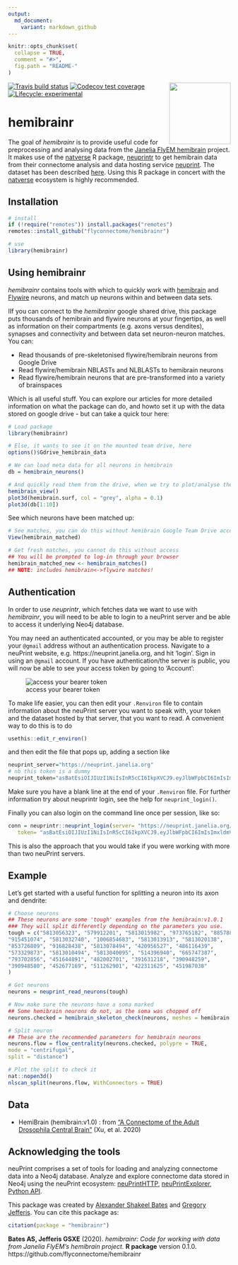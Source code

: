 ```yaml
---
output:
  md_document:
    variant: markdown_github
---
```


<!-- README.md is generated from README.Rmd. Please edit that file -->

```r
knitr::opts_chunk$set(
  collapse = TRUE,
  comment = "#>",
  fig.path = "README-"
)
```
<!-- badges: start -->
<img src="man/figures/logo.svg" align="right" height="139" /> 
[![Travis build status](https://travis-ci.org/flyconnectome/hemibrainr.svg?branch=master)](https://travis-ci.org/flyconnectome/hemibrainr)
[![Codecov test coverage](https://codecov.io/gh/flyconnectome/hemibrainr/branch/master/graph/badge.svg)](https://codecov.io/gh/flyconnectome/hemibrainr?branch=master)
[![Lifecycle: experimental](https://img.shields.io/badge/lifecycle-experimental-orange.svg)](https://www.tidyverse.org/lifecycle/#experimental)
<!-- badges: end -->

# hemibrainr

The goal of *hemibrainr* is to provide useful code for preprocessing and analysing data from the [Janelia FlyEM hemibrain](https://www.janelia.org/project-team/flyem) project. It makes use of the [natverse](https://github.com/natverse) R package, [neuprintr](https://github.com/natverse/neuprintr) to get hemibrain data from their connectome analysis and data hosting service [neuprint](https://github.com/connectome-neuprint/neuPrint). The dataset has been described [here]((https://www.biorxiv.org/content/10.1101/2020.01.21.911859v1)). Using this R package in concert with the [natverse](https://github.com/natverse/natverse) ecosystem is highly recommended. 

## Installation

```r
# install
if (!require("remotes")) install.packages("remotes")
remotes::install_github("flyconnectome/hemibrainr")

# use 
library(hemibrainr)
```

## Using hemibrainr

*hemibrainr* contains tools with which to quickly work with [hemibrain](https://neuprint.janelia.org/help/videos?dataset=hemibrain) and [Flywire](https://ngl.flywire.ai/?local_id=c8c06ea181ad5447b04beacfc4cb1b66) neurons, and match up neurons within and between data sets.

IIf you can connect to the *hemibrainr* google shared drive, this package puts thousands of hemibrain and flywire neurons at your fingertips, as well as information on their compartments (e.g. axons versus dendites), synapses and connectivity and between data set neuron-neuron matches. You can:

* Read thousands of pre-skeletonised flywire/hemibrain neurons from Google Drive
* Read flywire/hemibrain NBLASTs and NLBLASTs to hemibrain neurons
* Read flywire/hemibrain neurons that are pre-transformed into a variety of brainspaces

Which is all useful stuff. You can explore our articles for more detailed information on what the package can do, and howto set it up with the data stored on google drive - but can take a quick tour here:

```r
# Load package
library(hemibrainr)

# Else, it wants to see it on the mounted team drive, here
options()$Gdrive_hemibrain_data

# We can load meta data for all neurons in hemibrain
db = hemibrain_neurons()

# And quickly read them from the drive, when we try to plot/analyse them!
hemibrain_view()
plot3d(hemibrain.surf, col = "grey", alpha = 0.1)
plot3d(db[1:10])
```

See which neurons have been matched up:

```r
# See matches, you can do this without hemibrain Google Team Drive access
View(hemibrain_matched)

# Get fresh matches, you cannot do this without access
## You will be prompted to log-in through your browser
hemibrain_matched_new <- hemibrain_matches() 
## NOTE: includes hemibrain<->flywire matches!
```

## Authentication

In order to use *neuprintr*, which fetches data we want to use with *hemibrainr*, you will need to be able to login to a neuPrint server and be able to access it underlying Neo4j database.

You may need an authenticated accounted, or you may be able to register your `@gmail` address without an authentication process.
Navigate to a neuPrint website, e.g. https://neuprint.janelia.org, and hit 'login'. Sign in using an `@gmail` account. 
If you have authentication/the server is public, you will now be able to see your access token by going to 'Account':

![access your bearer token](https://raw.githubusercontent.com/natverse/neuprintr/master/inst/images/bearertoken.png)

To make life easier, you can then edit your `.Renviron` file to contain information about the neuPrint server you want to speak with, your token and the dataset hosted by that server, that you want to read. A convenient way to do this is to do

```r
usethis::edit_r_environ()
```

and then edit the file that pops up, adding a section like

```r
neuprint_server="https://neuprint.janelia.org"
# nb this token is a dummy
neuprint_token="asBatEsiOIJIUzI1NiIsInR5cCI6IkpXVCJ9.eyJlbWFpbCI6ImIsImxldmVsIjoicmVhZHdyaXRlIiwiaW1hZ2UtdXJsIjoiaHR0cHM7Ly9saDQuZ29vZ2xldXNlcmNvbnRlbnQuY29tLy1QeFVrTFZtbHdmcy9BQUFBQUFBQUFBDD9BQUFBQUFBQUFBQS9BQ0hpM3JleFZMeEI4Nl9FT1asb0dyMnV0QjJBcFJSZlI6MTczMjc1MjU2HH0.jhh1nMDBPl5A1HYKcszXM518NZeAhZG9jKy3hzVOWEU"
```

Make sure you have a blank line at the end of your `.Renviron` file.
For further information try about neuprintr login, see the help for
`neuprint_login()`. 

Finally you can also login on the command line once per session, like so:

```r
conn = neuprintr::neuprint_login(server= "https://neuprint.janelia.org/",
   token= "asBatEsiOIJIUzI1NiIsInR5cCI6IkpXVCJ9.eyJlbWFpbCI6ImIsImxldmVsIjoicmVhZHdyaXRlIiwiaW1hZ2UtdXJsIjoiaHR0cHM7Ly9saDQuZ29vZ2xldXNlcmNvbnRlbnQuY29tLy1QeFVrTFZtbHdmcy9BQUFBQUFBQUFBDD9BQUFBQUFBQUFBQS9BQ0hpM3JleFZMeEI4Nl9FT1asb0dyMnV0QjJBcFJSZlI6MTczMjc1MjU2HH0.jhh1nMDBPl5A1HYKcszXM518NZeAhZG9jKy3hzVOWEU")
```

This is also the approach that you would take if you were working with more than
two neuPrint servers.

## Example

Let's get started with a useful function for splitting a neuron into its
axon and dendrite:

```r
# Choose neurons
## These neurons are some 'tough' examples from the hemibrain:v1.0.1
### They will split differently depending on the parameters you use.
tough = c("5813056323", "579912201", "5813015982", "973765182", "885788485",
"915451074", "5813032740", "1006854683", "5813013913", "5813020138",
"853726809", "916828438", "5813078494", "420956527", "486116439",
"573329873", "5813010494", "5813040095", "514396940", "665747387",
"793702856", "451644891", "482002701", "391631218", "390948259",
"390948580", "452677169", "511262901", "422311625", "451987038"
)

# Get neurons
neurons = neuprint_read_neurons(tough)

# Now make sure the neurons have a soma marked
## Some hemibrain neurons do not, as the soma was chopped off
neurons.checked = hemibrain_skeleton_check(neurons, meshes = hemibrain.rois)

# Split neuron
## These are the recommended parameters for hemibrain neurons
neurons.flow = flow_centrality(neurons.checked, polypre = TRUE,
mode = "centrifugal",
split = "distance")

# Plot the split to check it
nat::nopen3d()
nlscan_split(neurons.flow, WithConnectors = TRUE)
```

## Data

* HemiBrain (hemibrain:v1.0) : from ["A Connectome of the Adult Drosophila Central Brain"](https://www.biorxiv.org/content/10.1101/2020.01.21.911859v1) (Xu, et al. 2020)

## Acknowledging the tools

neuPrint comprises a set of tools for loading and analyzing connectome data into a Neo4j database. Analyze and explore connectome data stored in Neo4j using the neuPrint ecosystem: [neuPrintHTTP](https://github.com/connectome-neuprint/neuPrintHTTP), [neuPrintExplorer](https://github.com/connectome-neuprint/neuPrintExplorer), [Python API](https://github.com/connectome-neuprint/neuprint-python).

This package was created by [Alexander Shakeel Bates](https://scholar.google.com/citations?user=BOVTiXIAAAAJ&hl=en) and [Gregory Jefferis](https://en.wikipedia.org/wiki/Gregory_Jefferis). You can cite this package as:

```r
citation(package = "hemibrainr")
```

**Bates AS, Jefferis GSXE** (2020). *hemibrainr: Code for working with data from Janelia FlyEM's hemibrain project.* **R package** version 0.1.0. https://github.com/flyconnectome/hemibrainr
